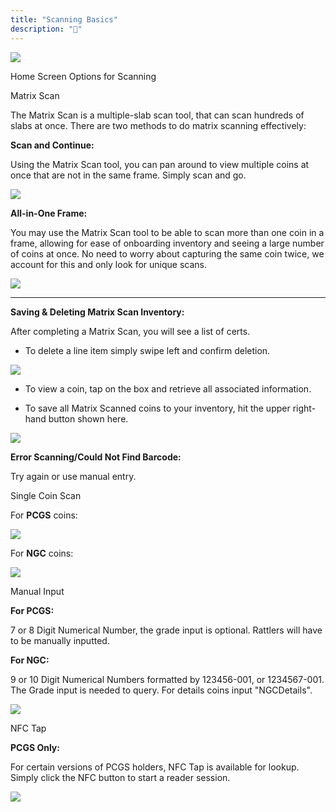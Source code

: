 ```yaml
---
title: "Scanning Basics"
description: "🤳"
---
```


![](/images/pure-technologies/quick-start/IMG_0473.jpg)

Home Screen Options for Scanning

Matrix Scan

The Matrix Scan is a multiple-slab scan tool, that can scan hundreds of slabs at once. There are two methods to do matrix scanning effectively:

**Scan and Continue:**

Using the Matrix Scan tool, you can pan around to view multiple coins at once that are not in the same frame. Simply scan and go.


![](/images/pure-technologies/quick-start/Screen%20Shot%202023-06-06%20at%2010.09.47%20AM.png)


**All-in-One Frame:**

You may use the Matrix Scan tool to be able to scan more than one coin in a frame, allowing for ease of onboarding inventory and seeing a large number of coins at once. No need to worry about capturing the same coin twice, we account for this and only look for unique scans.


![](/images/pure-technologies/quick-start/Screen%20Shot%202023-06-05%20at%205.17.11%20PM.png)


****

**Saving & Deleting Matrix Scan Inventory:**

After completing a Matrix Scan, you will see a list of certs. 

* To delete a line item simply swipe left and confirm deletion.


![](/images/pure-technologies/quick-start/IMG_0480.jpg)


* To view a coin, tap on the box and retrieve all associated information.

* To save all Matrix Scanned coins to your inventory, hit the upper right-hand button shown here.


![](/images/pure-technologies/quick-start/Screen%20Shot%202023-06-06%20at%2010.05.23%20AM.png)


**Error Scanning/Could Not Find Barcode:**

Try again or use manual entry.

Single Coin Scan

For **PCGS** coins:


![](/images/pure-technologies/quick-start/Screen%20Shot%202023-06-05%20at%204.23.00%20PM.png)


For **NGC** coins:


![](/images/pure-technologies/quick-start/Screen%20Shot%202023-06-05%20at%204.20.28%20PM.png)


Manual Input

**For PCGS:**

7 or 8 Digit Numerical Number, the grade input is optional. Rattlers will have to be manually inputted.

**For NGC:**

9 or 10 Digit Numerical Numbers formatted by 123456-001, or 1234567-001\. The Grade input is needed to query. For details coins input "NGCDetails".


![](/images/pure-technologies/quick-start/IMG_0561.jpg)


NFC Tap

**PCGS Only:**

For certain versions of PCGS holders, NFC Tap is available for lookup. Simply click the NFC button to start a reader session.


![](/images/pure-technologies/quick-start/IMG_0476.jpg)

